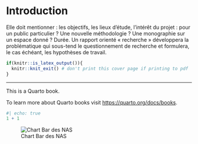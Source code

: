# Introduction

Elle doit mentionner : les objectifs, les lieux d'étude, l'intérêt du projet : pour un public particulier ? Une nouvelle méthodologie ? Une monographie sur un espace donné ? Durée. Un rapport orienté « recherche » développera la problématique qui sous-tend le questionnement de recherche et formulera, le cas échéant, les hypothèses de travail.

```r
if(knitr::is_latex_output()){
  knitr::knit_exit() # don't print this cover page if printing to pdf
}
```

------------------------------------------------------------------------

This is a Quarto book.

To learn more about Quarto books visit <https://quarto.org/docs/books>.

```r
#| echo: true
1 + 1
```

![Chart Bar des NAS](figures/bar_classify_Del_29_04_22_17h.png)
